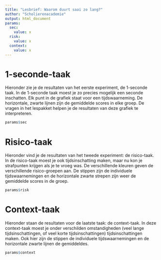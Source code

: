```yaml
---
title: "Lesbrief: Waarom duurt saai zo lang?"
author: "Scholierenacademie"
output: html_document
params:
  sec:
    value: x
  risk:
    value: x
  context:
    value: x
---
```


# 1-seconde-taak

Hieronder zie je de resultaten van het eerste experiment, de 1-seconde taak. In de 1-seconde taak moest je zo precies mogelijk een seconde inschatten. Elk punt in de grafiek staat voor een tijdswaarneming. De horizontale, zwarte lijnen zijn de gemiddelde scores in elke groep. De vragen in het lespakket helpen je de resultaten van deze grafiek te interpreteren.

```r
params$sec
```

# Risico-taak

Hieronder vind je de resultaten van het tweede experiment: de risico-taak. In de risico-taak moest je ook tijdsinschatting maken, maar nu kon je strafpunten krijgen als je te vroeg was. De verschillende kleuren geven de verschillende risico-groepen aan. De stippen zijn de individuele tijdswaarnemingen en de horizontale zwarte strepen zijn weer de gemiddelde scores in de groep. 

```r
params$risk
```

# Context-taak

Hieronder staan de resultaten voor de laatste taak: de context-taak. In deze context-taak moest je onder verschilden omstandigheden (veel lange tijdsinschattingen, of veel korte tijdsinschattingen) tijdsinschattingen maken. Ook hier zijn de stippen de individuele tijdswaarnemingen en de horizontale zwarte lijnen de gemiddeldes.

```r
params$context
```


